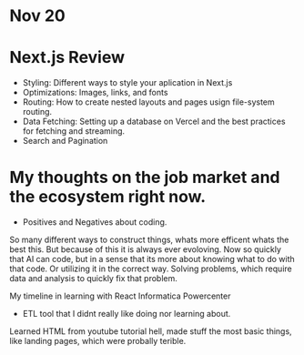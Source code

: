 # Nov 20

# Next.js Review

- Styling: Different ways to style your aplication in Next.js
- Optimizations: Images, links, and fonts
- Routing: How to create nested layouts and pages usign file-system routing.
- Data Fetching: Setting up a database on Vercel and the best practices for fetching and streaming.
- Search and Pagination

# My thoughts on the job market and the ecosystem right now.

- Positives and Negatives about coding.

So many different ways to construct things, whats more efficent whats the best this. But because of this it is always ever evoloving.
Now so quickly that AI can code, but in a sense that its more about knowing what to do with that code. Or utilizing it in the correct way.
Solving problems, which require data and analysis to quickly fix that problem.

My timeline in learning with React
Informatica Powercenter
- ETL tool that I didnt really like doing nor learning about.

Learned HTML from youtube tutorial hell, made stuff the most basic things, like landing pages, which were probally terible.
